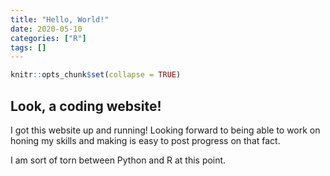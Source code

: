 ```yaml
---
title: "Hello, World!"
date: 2020-05-10
categories: ["R"]
tags: []
---
```


```r
knitr::opts_chunk$set(collapse = TRUE)
```

## Look, a coding website!

I got this website up and running! Looking forward to being able to work on honing my skills and making is easy to post progress on that fact.

I am sort of torn between Python and R at this point. 

